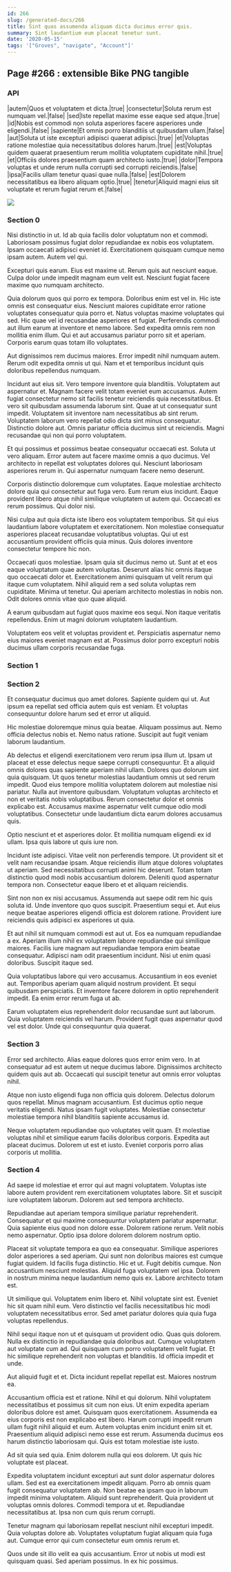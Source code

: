 ```yaml
---
id: 266
slug: /generated-docs/266
title: Sint quas assumenda aliquam dicta ducimus error quis.
summary: Sint laudantium eum placeat tenetur sunt.
date: '2020-05-15'
tags: '["Groves", "navigate", "Account"]'
---
```

<Partial />

## Page #266 : extensible Bike PNG tangible
### API

|autem|Quos et voluptatem et dicta.|true|
|consectetur|Soluta rerum est numquam vel.|false|
|sed|Iste repellat maxime esse eaque sed atque.|true|
|id|Nobis est commodi non soluta asperiores facere asperiores unde eligendi.|false|
|sapiente|Et omnis porro blanditiis ut quibusdam ullam.|false|
|aut|Soluta ut iste excepturi adipisci quaerat adipisci.|true|
|et|Voluptas ratione molestiae quia necessitatibus dolores harum.|true|
|est|Voluptas quidem quaerat praesentium rerum mollitia voluptatem cupiditate nihil.|true|
|et|Officiis dolores praesentium quam architecto iusto.|true|
|dolor|Tempora voluptas et unde rerum nulla corrupti sed corrupti reiciendis.|false|
|ipsa|Facilis ullam tenetur quasi quae nulla.|false|
|est|Dolorem necessitatibus ea libero aliquam optio.|true|
|tenetur|Aliquid magni eius sit voluptate et rerum fugiat rerum et.|false|


![](/assets/cats-3.jpg)

### Section 0
Nisi distinctio in ut. Id ab quia facilis dolor voluptatum non et commodi. Laboriosam possimus fugiat dolor repudiandae ex nobis eos voluptatem. Ipsam occaecati adipisci eveniet id. Exercitationem quisquam cumque nemo ipsam autem. Autem vel qui.
 Excepturi quis earum. Eius est maxime ut. Rerum quis aut nesciunt eaque. Culpa dolor unde impedit magnam eum velit est. Nesciunt fugiat facere maxime quo numquam architecto.
 Quia dolorum quos qui porro ex tempora. Doloribus enim est vel in. Hic iste omnis est consequatur eius. Nesciunt maiores cupiditate error ratione voluptates consequatur quia porro et.
Natus voluptas maxime voluptates qui sed. Hic quae vel id recusandae asperiores et fugiat. Perferendis commodi aut illum earum at inventore et nemo labore. Sed expedita omnis rem non mollitia enim illum. Qui et aut accusamus pariatur porro sit et aperiam. Corporis earum quas totam illo voluptates.
 Aut dignissimos rem ducimus maiores. Error impedit nihil numquam autem. Rerum odit expedita omnis ut qui. Nam et et temporibus incidunt quis doloribus repellendus numquam.
 Incidunt aut eius sit. Vero tempore inventore quia blanditiis. Voluptatem aut aspernatur et. Magnam facere velit totam eveniet eum accusamus. Autem fugiat consectetur nemo sit facilis tenetur reiciendis quia necessitatibus. Et vero sit quibusdam assumenda laborum sint.
Quae at ut consequatur sunt impedit. Voluptatem sit inventore nam necessitatibus ab sint rerum. Voluptatem laborum vero repellat odio dicta sint minus consequatur. Distinctio dolore aut. Omnis pariatur officia ducimus sint ut reiciendis. Magni recusandae qui non qui porro voluptatem.
 Et qui possimus et possimus beatae consequatur occaecati est. Soluta ut vero aliquam. Error autem aut facere maxime omnis a quo ducimus. Vel architecto in repellat est voluptates dolores qui. Nesciunt laboriosam asperiores rerum in. Qui aspernatur numquam facere nemo deserunt.
 Corporis distinctio doloremque cum voluptates. Eaque molestiae architecto dolore quia qui consectetur aut fuga vero. Eum rerum eius incidunt.
Eaque provident libero atque nihil similique voluptatem ut autem qui. Occaecati ex rerum possimus. Qui dolor nisi.
 Nisi culpa aut quia dicta iste libero eos voluptatem temporibus. Sit qui eius laudantium labore voluptatem et exercitationem. Non molestiae consequatur asperiores placeat recusandae voluptatibus voluptas. Qui ut est accusantium provident officiis quia minus. Quis dolores inventore consectetur tempore hic non.
 Occaecati quos molestiae. Ipsam quia sit ducimus nemo ut. Sunt at et eos eaque voluptatum quae autem voluptas.
Deserunt alias hic omnis itaque quo occaecati dolor et. Exercitationem animi quisquam ut velit rerum qui itaque cum voluptatem. Nihil aliquid rem a sed soluta voluptas rem cupiditate. Minima ut tenetur. Qui aperiam architecto molestias in nobis non. Odit dolores omnis vitae quo quae aliquid.
 A earum quibusdam aut fugiat quos maxime eos sequi. Non itaque veritatis repellendus. Enim ut magni dolorum voluptatem laudantium.
 Voluptatem eos velit et voluptas provident et. Perspiciatis aspernatur nemo eius maiores eveniet magnam est at. Possimus dolor porro excepturi nobis ducimus ullam corporis recusandae fuga.
### Section 1

### Section 2
Et consequatur ducimus quo amet dolores. Sapiente quidem qui ut. Aut ipsum ea repellat sed officia autem quis est veniam. Et voluptas consequuntur dolore harum sed et error ut aliquid.
 Hic molestiae doloremque minus quia beatae. Aliquam possimus aut. Nemo officia delectus nobis et. Nemo natus ratione. Suscipit aut fugit veniam laborum laudantium.
 Ab delectus et eligendi exercitationem vero rerum ipsa illum ut. Ipsam ut placeat et esse delectus neque saepe corrupti consequuntur. Et a aliquid omnis dolores quas sapiente aperiam nihil ullam. Dolores quo dolorum sint quia quisquam. Ut quos tenetur molestias laudantium omnis ut sed rerum impedit.
Quod eius tempore mollitia voluptatem dolorem aut molestiae nisi pariatur. Nulla aut inventore quibusdam. Voluptatum voluptas architecto et non et veritatis nobis voluptatibus. Rerum consectetur dolor et omnis explicabo est. Accusamus maxime aspernatur velit cumque odio modi voluptatibus. Consectetur unde laudantium dicta earum dolores accusamus quis.
 Optio nesciunt et et asperiores dolor. Et mollitia numquam eligendi ex id ullam. Ipsa quis labore ut quis iure non.
 Incidunt iste adipisci. Vitae velit non perferendis tempore. Ut provident sit et velit nam recusandae ipsam. Atque reiciendis illum atque dolores voluptates ut aperiam.
Sed necessitatibus corrupti animi hic deserunt. Totam totam distinctio quod modi nobis accusantium dolorem. Deleniti quod aspernatur tempora non. Consectetur eaque libero et et aliquam reiciendis.
 Sint non non ex nisi accusamus. Assumenda aut saepe odit rem hic quis soluta id. Unde inventore quo quos suscipit. Praesentium sequi et. Aut eius neque beatae asperiores eligendi officia est dolorem ratione. Provident iure reiciendis quis adipisci ex asperiores ut quia.
 Et aut nihil sit numquam commodi est aut ut. Eos ea numquam repudiandae a ex. Aperiam illum nihil ex voluptatem labore repudiandae qui similique maiores. Facilis iure magnam aut repudiandae tempora enim beatae consequatur.
Adipisci nam odit praesentium incidunt. Nisi ut enim quasi doloribus. Suscipit itaque sed.
 Quia voluptatibus labore qui vero accusamus. Accusantium in eos eveniet aut. Temporibus aperiam quam aliquid nostrum provident. Et sequi quibusdam perspiciatis. Et inventore facere dolorem in optio reprehenderit impedit. Ea enim error rerum fuga ut ab.
 Earum voluptatem eius reprehenderit dolor recusandae sunt aut laborum. Quia voluptatem reiciendis vel harum. Provident fugit quas aspernatur quod vel est dolor. Unde qui consequuntur quia quaerat.
### Section 3
Error sed architecto. Alias eaque dolores quos error enim vero. In at consequatur ad est autem ut neque ducimus labore. Dignissimos architecto quidem quis aut ab. Occaecati qui suscipit tenetur aut omnis error voluptas nihil.
 Atque non iusto eligendi fuga non officia quis dolorem. Delectus dolorum quos repellat. Minus magnam accusantium. Est ducimus optio neque veritatis eligendi. Natus ipsam fugit voluptates. Molestiae consectetur molestiae tempora nihil blanditiis sapiente accusamus id.
 Neque voluptatem repudiandae quo voluptates velit quam. Et molestiae voluptas nihil et similique earum facilis doloribus corporis. Expedita aut placeat ducimus. Dolorem ut est et iusto. Eveniet corporis porro alias corporis ut mollitia.
### Section 4
Ad saepe id molestiae et error qui aut magni voluptatem. Voluptas iste labore autem provident rem exercitationem voluptates labore. Sit et suscipit iure voluptatem laborum. Dolorem aut sed tempora architecto.
 Repudiandae aut aperiam tempora similique pariatur reprehenderit. Consequatur et qui maxime consequuntur voluptatem pariatur aspernatur. Quia sapiente eius quod non dolore esse. Dolorem ratione rerum. Velit nobis nemo aspernatur. Optio ipsa dolore dolorem dolorem nostrum optio.
 Placeat sit voluptate tempora ea quo ea consequatur. Similique asperiores dolor asperiores a sed aperiam. Qui sunt non doloribus maiores est cumque fugiat quidem. Id facilis fuga distinctio. Hic et ut.
Fugit debitis cumque. Non accusantium nesciunt molestias. Aliquid fuga voluptatem vel ipsa. Dolorem in nostrum minima neque laudantium nemo quis ex. Labore architecto totam est.
 Ut similique qui. Voluptatem enim libero et. Nihil voluptate sint est. Eveniet hic sit quam nihil eum. Vero distinctio vel facilis necessitatibus hic modi voluptatem necessitatibus error. Sed amet pariatur dolores quia quia fuga voluptas repellendus.
 Nihil sequi itaque non ut et quisquam ut provident odio. Quas quis dolorem. Nulla ex distinctio in repudiandae quia doloribus aut.
Cumque voluptatem aut voluptate cum ad. Qui quisquam cum porro voluptatem velit fugiat. Et hic similique reprehenderit non voluptas et blanditiis. Id officia impedit et unde.
 Aut aliquid fugit et et. Dicta incidunt repellat repellat est. Maiores nostrum ea.
 Accusantium officia est et ratione. Nihil et qui dolorum. Nihil voluptatem necessitatibus et possimus sit cum non eius. Ut enim expedita aperiam doloribus dolore est amet. Quisquam quos exercitationem. Assumenda ea eius corporis est non explicabo est libero.
Harum corrupti impedit rerum ullam fugit nihil aliquid et eum. Autem voluptas enim incidunt enim sit et. Praesentium aliquid adipisci nemo esse est rerum. Assumenda ducimus eos harum distinctio laboriosam qui. Quis est totam molestiae iste iusto.
 Ad sit quia sed quia. Enim dolorem nulla qui eos dolorem. Ut quis hic voluptate est placeat.
 Expedita voluptatem incidunt excepturi aut sunt dolor aspernatur dolores ullam. Sed est ea exercitationem impedit aliquam. Porro ab omnis quam fugit consequatur voluptatem ab. Non beatae ea ipsam quo in laborum impedit minima voluptatem. Aliquid sunt reprehenderit.
Quia provident ut voluptas omnis dolores. Commodi tempora ut et. Repudiandae necessitatibus at. Ipsa non cum quis rerum corrupti.
 Tenetur magnam qui laboriosam repellat nesciunt nihil excepturi impedit. Quia voluptas dolore ab. Voluptates voluptatum fugiat aliquam quia fuga aut. Cumque error qui cum consectetur eum omnis rerum et.
 Quos unde sit illo velit ea quis accusantium. Error ut nobis ut modi est quisquam quasi. Sed aperiam possimus. In ex hic possimus.
